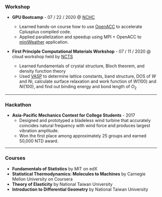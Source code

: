 

### Workshop

+ **GPU Bootcamp** - 07 / 22 / 2020 @ [NCHC](https://www.nchc.org.tw/)
  - Learned hands-on course how to use [OpenACC](https://www.openacc.org/) to accelerate Cplusplus compiled code.
  - Applied parallelization and speedup using MPI + OpenACC to [miniWeather](https://github.com/mrnorman/miniWeather) application.

+ **First Principle Computational Materials Workshop** - 07 / 11 / 2020 @ cloud workshop held by [NCTS](http://phys.cts.nthu.edu.tw/main.php)
  - Learned fundamentals of crystal structure, Bloch theorem, and density function theory
  - Used [VASP](https://www.vasp.at/) to determine lattice constants, band structure, DOS of $W$ and $Ni$, calculate surface relaxation and work function of $W(100)$ and $Ni(100)$, and find out binding energy and bond length of $O_2$

-----

### Hackathon

+ **Asia-Pacific Mechanics Contest for College Students** - 2017
  - Designed and prototyped a bladeless wind turbine that accurately coincides natural frequency with wind force and produces largest vibration amplitude.
  - Won the first place among approximately 25 groups and earned 50,000 NTD award.

-----

### Courses

+ **Fundamentals of Statistics** by MIT on edX
+ **Statistical Thermodynamics: Molecules to Machines** by Carnegie Mellon University on Coursera
+ **Theory of Elasticity** by National Taiwan University
+ **Introduction to Differential Geometry** by National Taiwan University
